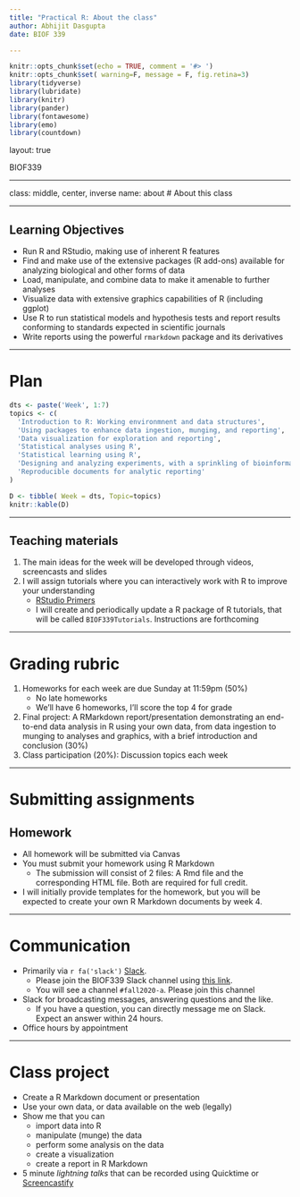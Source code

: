 ```yaml
---
title: "Practical R: About the class"
author: Abhijit Dasgupta
date: BIOF 339

---
```


```r
knitr::opts_chunk$set(echo = TRUE, comment = '#> ')
knitr::opts_chunk$set( warning=F, message = F, fig.retina=3)
library(tidyverse)
library(lubridate)
library(knitr)
library(pander)
library(fontawesome)
library(emo)
library(countdown)
```

layout: true

<div class="my-header">
<span>BIOF339</span></div>
</div>

---

class: middle, center, inverse
name: about
# About this class

---

## Learning Objectives

- Run R and RStudio, making use of inherent R features
- Find and make use of the extensive packages (R add-ons) available for analyzing biological and other forms of data
- Load, manipulate, and combine data to make it amenable to further analyses
- Visualize data with extensive graphics capabilities of R (including ggplot)
- Use R to run statistical models and hypothesis tests and report results conforming to standards expected in scientific journals
- Write reports using the powerful `rmarkdown` package and its derivatives

---

# Plan

```r

dts <- paste('Week', 1:7)
topics <- c(
  'Introduction to R: Working environmnent and data structures',
  'Using packages to enhance data ingestion, munging, and reporting',
  'Data visualization for exploration and reporting',
  'Statistical analyses using R',
  'Statistical learning using R',
  'Designing and analyzing experiments, with a sprinkling of bioinformatics',
  'Reproducible documents for analytic reporting'
)

D <- tibble( Week = dts, Topic=topics)
knitr::kable(D)

```

---

## Teaching materials

1. The main ideas for the week will be developed through videos, screencasts and slides
1. I will assign tutorials where you can interactively work with R to improve your understanding
    + [RStudio Primers](https://rstudio.cloud/learn/primers)
    + I will create and periodically update a R package of R tutorials, that will be called `BIOF339Tutorials`. Instructions are forthcoming


---

# Grading rubric

1. Homeworks for each week are due Sunday at 11:59pm (50%)
    - No late homeworks
    - We'll have 6 homeworks, I'll score the top 4 for grade
1. Final project: A RMarkdown report/presentation demonstrating an end-to-end data analysis in R using your own data, from data ingestion to munging to analyses and graphics, with a brief introduction and conclusion (30%)
1. Class participation (20%): Discussion topics each week

---

# Submitting assignments

## Homework

+ All homework will be submitted via Canvas
+ You must submit your homework using R Markdown
    - The submission will consist of 2 files: A Rmd file and the corresponding HTML file. Both are required for full credit. 
+ I will initially provide templates for the homework, but you will be expected to create your own R Markdown documents by week 4. 

---

# Communication

- Primarily via `r fa('slack')` [Slack](http://www.slack.com). 
  - Please join the BIOF339 Slack channel using [this link](https://join.slack.com/t/biof339/shared_invite/zt-hczp2mg1-Yh0yqms52wAA8H445jkBUg).
  - You will see a channel `#fall2020-a`. Please join this channel
- Slack for broadcasting messages, answering questions and the like. 
  - If you have a question, you can directly message me on Slack. Expect an answer within 24 hours.
- Office hours by appointment

---

# Class project

- Create a R Markdown document or presentation
- Use your own data, or data available on the web (legally)
- Show me that you can 
  - import data into R
  - manipulate (munge) the data
  - perform some analysis on the data
  - create a visualization
  - create a report in R Markdown
- 5 minute _lightning talks_ that can be recorded using Quicktime or [Screencastify](https://www.screencastify.com/)

